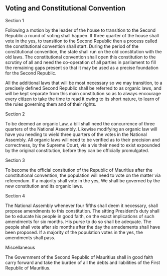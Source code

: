 
:::{.box .bs-right}

# Voting and Constitutional Convention
:::

:::{.box .bs-bottom }


:::{.text-center}
Section 1
:::

Following a motion by the leader of the house to transition to the Second Republic a round of voting shall happen. If three quarter of the house shall vote in the yes, to transition to the Second Republic then a process called the constitutional convention shall start. During the period of the constitutional convention, the state shall run on the old constitution with the old laws. The constitutional convention shall open this constitution to the scrutiny of all and need the co-operation of all parties in parliament to fill the remaining gaps present so that it may be used as a precise foundation for the Second Republic. 

All the additional laws that will be most necessary so we may transition, to a precisely defined Second Republic shall be referred to as organic laws, and will be kept separate from this main constitution so as to always encourage every citizen to take the time to read it owing to its short nature, to learn of the rules governing them and of their rights.


:::{.text-center}
Section 2
:::

To be deemed an organic Law, a bill shall need the concurrence of three quarters of the National Assembly. Likewise modifying an organic law will have you needing to wield three quarters of the votes in the National Assembly. All organic laws will need to be verified as to their precision and correctness, by the Supreme Court, vis a vis their need to exist expounded by the original constitution, before they can be officially promulgated.

:::{.text-center}
Section 3
:::

To become the official consitution of the Republic of Mauritius after the constitutional convention, the population will need to vote on the matter via referendum. If a majority shall vote in the yes, We shall be governed by the new constitution and its organic laws.

:::{.text-center}
Section 4
:::

The National Assembly whenever four fifths shall deem it necessary, shall propose amendments to this constitution. The sitting President's duty shall be to educate his people in good faith, on the exact implications of such amendments for six months. His purse to do so shall be adequate. The people shall vote after six months after the day the amedements shall have been proposed. If a majority of the population votes in the yes, the amendments shall pass. 

:::{.text-center}
Miscellaneous
:::

The Government of the Second Republic of Mauritius shall in good faith carry forward and take the burden of all the debts and liabilities of the First Republic of Mauritius.

:::
